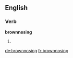 
==English==

===Verb===
'''brownnosing'''

# {{present participle of|brownnose}}

[[de:brownnosing]]
[[fr:brownnosing]]